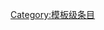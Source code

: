 {{catmore1|[[Wikipedia:节肢动物专题|Wikipedia:节肢动物专题]]}}
{{Articles by Quality| topic=节肢动物|project=节肢动物|format=TOC}}
{{Wikipedia category}}
{{emptycat}}
[[Category:模板级条目|Category:模板级条目]]